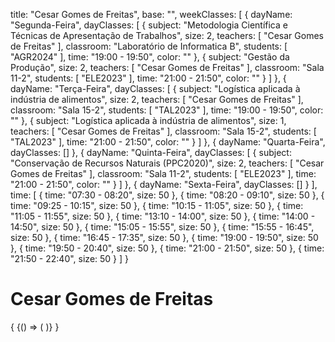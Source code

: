   title: "Cesar Gomes de Freitas",
  base: "",
  weekClasses: [
    {
      dayName: "Segunda-Feira",
      dayClasses: [
        {
          subject: "Metodologia Científica e Técnicas de Apresentação de Trabalhos",
          size: 2,
          teachers: [
            "Cesar Gomes de Freitas"
          ],
          classroom: "Laboratório de Informatica B",
          students: [
            "AGR2024"
          ],
          time: "19:00 - 19:50",
          color: ""
        },
        {
          subject: "Gestão da Produção",
          size: 2,
          teachers: [
            "Cesar Gomes de Freitas"
          ],
          classroom: "Sala 11-2",
          students: [
            "ELE2023"
          ],
          time: "21:00 - 21:50",
          color: ""
        }
      ]
    },
    {
      dayName: "Terça-Feira",
      dayClasses: [
        {
          subject: "Logística aplicada à indústria de alimentos",
          size: 2,
          teachers: [
            "Cesar Gomes de Freitas"
          ],
          classroom: "Sala 15-2",
          students: [
            "TAL2023"
          ],
          time: "19:00 - 19:50",
          color: ""
        },
        {
          subject: "Logística aplicada à indústria de alimentos",
          size: 1,
          teachers: [
            "Cesar Gomes de Freitas"
          ],
          classroom: "Sala 15-2",
          students: [
            "TAL2023"
          ],
          time: "21:00 - 21:50",
          color: ""
        }
      ]
    },
    {
      dayName: "Quarta-Feira",
      dayClasses: []
    },
    {
      dayName: "Quinta-Feira",
      dayClasses: [
        {
          subject: "Conservação de Recursos Naturais (PPC2020)",
          size: 2,
          teachers: [
            "Cesar Gomes de Freitas"
          ],
          classroom: "Sala 11-2",
          students: [
            "ELE2023"
          ],
          time: "21:00 - 21:50",
          color: ""
        }
      ]
    },
    {
      dayName: "Sexta-Feira",
      dayClasses: []
    }
  ],
  time: [
    {
      time: "07:30 - 08:20",
      size: 50
    },
    {
      time: "08:20 - 09:10",
      size: 50
    },
    {
      time: "09:25 - 10:15",
      size: 50
    },
    {
      time: "10:15 - 11:05",
      size: 50
    },
    {
      time: "11:05 - 11:55",
      size: 50
    },
    {
      time: "13:10 - 14:00",
      size: 50
    },
    {
      time: "14:00 - 14:50",
      size: 50
    },
    {
      time: "15:05 - 15:55",
      size: 50
    },
    {
      time: "15:55 - 16:45",
      size: 50
    },
    {
      time: "16:45 - 17:35",
      size: 50
    },
    {
      time: "19:00 - 19:50",
      size: 50
    },
    {
      time: "19:50 - 20:40",
      size: 50
    },
    {
      time: "21:00 - 21:50",
      size: 50
    },
    {
      time: "21:50 - 22:40",
      size: 50
    }
  ]
}

# Cesar Gomes de Freitas

<div>
  {
    <BrowserOnly>
      {() => (
        <Grid
          title={data.title}
          weekClasses={data.weekClasses}
          time={data.time}
        />
      )}
    </BrowserOnly>
  }
</div>

